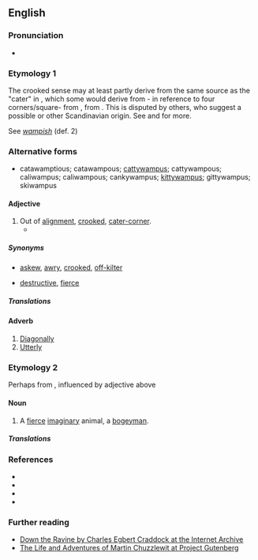 ==English==
{{was wotd|2009|September|7}}

===Pronunciation===
* {{a|US}} {{IPA|/ˌkætəˈwɑmpəs/|/ˈkætəwɑmpəs/|lang=en}}

===Etymology 1===
The crooked sense may at least partly derive from the same source as the "cater" in {{m|en|cater-corner}}, which some would derive from {{cog|frm|catre||four}}- in reference to four corners/square- from {{cog|fro|quatre||four}}, from {{cog|la|quattuor}}. This is disputed by others, who suggest a possible {{etyl|non|-}} or other Scandinavian origin. See {{m|en|cater-corner}} and {{m|en|cater-corner}} for more.

See ''[[wampish]]'' (def. 2)

===Alternative forms===
* catawamptious; catawampous; [[cattywampus]]; cattywampous; caliwampus; caliwampous; cankywampus; [[kittywampus]]; gittywampus; skiwampus

====Adjective====
{{en-adj}}

# Out of [[alignment]], [[crooked]], [[cater-corner]].
#* {{quote-text|year=1885|author=Charles Egbert Craddock|title=Down the Ravine|passage="Waal, I noticed ez the aidge o' one o' them boards war sot sorter '''catawampus''', ...".}}

=====Synonyms=====
* {{sense|out of alignment}} [[askew]], [[awry]], [[crooked]], [[off-kilter]]
* {{sense|fierce, destructive}} [[destructive]], [[fierce]]

=====Translations=====
{{trans-top|out of alignment, crooked, cater-corner}}
{{trans-mid}}
{{trans-bottom}}

{{trans-top|fierce, destructive}}
{{trans-mid}}
{{trans-bottom}}

====Adverb====
{{en-adv}}

# [[diagonally|Diagonally]]
# [[utterly|Utterly]]

===Etymology 2===
Perhaps from {{m|en|catamount}}, influenced by adjective above

====Noun====
{{en-noun|es}}

# {{lb|en|US}} A [[fierce]] [[imaginary]] animal, a [[bogeyman]].

=====Translations=====
{{trans-top|fierce imaginary animal}}
{{trans-mid}}
{{trans-bottom}}

===References===
* {{R:HDAS_A-G}}
* {{R:DARE A-C}}
* {{R:The Routledge Dictionary of Historical Slang}}
* {{R:Mrs Byrne's Dictionary}}

===Further reading===
* [http://www.archive.org/details/downtheravine00cradrich Down the Ravine by Charles Egbert Craddock at the Internet Archive]
* [http://www.gutenberg.org/etext/968 The Life and Adventures of Martin Chuzzlewit at Project Gutenberg]